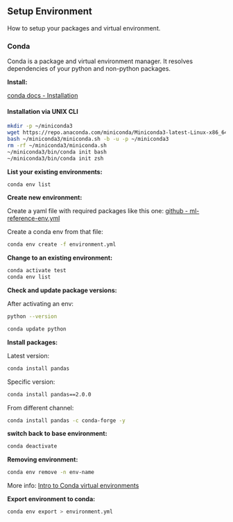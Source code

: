 ## Setup Environment

How to setup your packages and virtual environment. 

### Conda

Conda is a package and virtual environment manager. It resolves dependencies of your python and non-python packages.

**Install:** 

[conda docs - Installation](https://docs.conda.io/projects/conda/en/latest/user-guide/install/index.html)

::: {.callout-note collapse=true appearance="simple"}  

#### Installation via UNIX CLI

```bash
mkdir -p ~/miniconda3
wget https://repo.anaconda.com/miniconda/Miniconda3-latest-Linux-x86_64.sh -O ~/miniconda3/miniconda.sh
bash ~/miniconda3/miniconda.sh -b -u -p ~/miniconda3
rm -rf ~/miniconda3/miniconda.sh
~/miniconda3/bin/conda init bash
~/miniconda3/bin/conda init zsh
```

:::

**List your existing environments:** 

```bash
conda env list
```

**Create new environment:**

Create a yaml file with required packages like this one: [github - ml-reference-env.yml](https://gist.github.com/MoritzGuck/ee0f9b9b511a25dbff8e98925596492e)

Create a conda env from that file:

```bash
conda env create -f environment.yml
```

**Change to an existing environment:**

```bash
conda activate test
conda env list
```

**Check and update package versions:**

After activating an env:

```bash
python --version
```

```bash
conda update python
```

**Install packages:**

Latest version:
```bash
conda install pandas 
```

Specific version:
```bash
conda install pandas==2.0.0
```

From different channel:
```bash
conda install pandas -c conda-forge -y
```

**switch back to base environment:**

```bash
conda deactivate
```

**Removing environment:**

```bash
conda env remove -n env-name
```

More info:
[Intro to Conda virtual environments](https://towardsdatascience.com/introduction-to-conda-virtual-environments-eaea4ac84e28)

**Export environment to conda:**

```bash
conda env export > environment.yml
```
